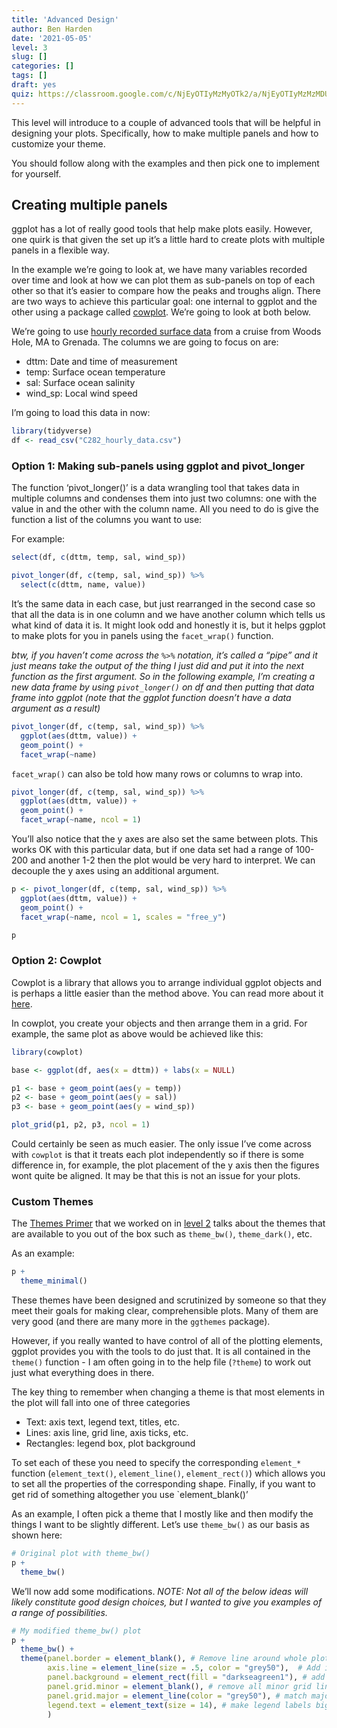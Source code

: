 ```yaml
---
title: 'Advanced Design'
author: Ben Harden
date: '2021-05-05'
level: 3
slug: []
categories: []
tags: []
draft: yes
quiz: https://classroom.google.com/c/NjEyOTIyMzMyOTk2/a/NjEyOTIyMzMzMDU5/details
---
```


This level will introduce to a couple of advanced tools that will be helpful in designing your plots. Specifically, how to make multiple panels and how to customize your theme.

You should follow along with the examples and then pick one to implement for yourself.

## Creating multiple panels

ggplot has a lot of really good tools that help make plots easily. However, one quirk is that given the set up it's a little hard to create plots with multiple panels in a flexible way.

In the example we're going to look at, we have many variables recorded over time and look at how we can plot them as sub-panels on top of each other so that it's easier to compare how the peaks and troughs align. There are two ways to achieve this particular goal: one internal to ggplot and the other using a package called [cowplot](https://wilkelab.org/cowplot/articles/introduction.html). We're going to look at both below.

We're going to use [hourly recorded surface data](C282_hourly_data.csv) from a cruise from Woods Hole, MA to Grenada. The columns we are going to focus on are:

* dttm: Date and time of measurement
* temp: Surface ocean temperature
* sal: Surface ocean salinity
* wind_sp: Local wind speed

I'm going to load this data in now:

```r
library(tidyverse)
df <- read_csv("C282_hourly_data.csv")
```

### Option 1: Making sub-panels using ggplot and pivot_longer

The function 'pivot_longer()' is a data wrangling tool that takes data in multiple columns and condenses them into just two columns: one with the value in and the other with the column name. All you need to do is give the function a list of the columns you want to use:

For example:

```r
select(df, c(dttm, temp, sal, wind_sp))

pivot_longer(df, c(temp, sal, wind_sp)) %>%
  select(c(dttm, name, value))
```

It's the same data in each case, but just rearranged in the second case so that all the data is in one column and we have another column which tells us what kind of data it is. It might look odd and honestly it is, but it helps ggplot to make plots for you in panels using the `facet_wrap()` function.

*btw, if you haven't come across the `%>%` notation, it's called a "pipe" and it just means take the output of the thing I just did and put it into the next function as the first argument. So in the following example, I'm creating a new data frame by using `pivot_longer()` on df and then putting that data frame into ggplot (note that the ggplot function doesn't have a data argument as a result)*

```r
pivot_longer(df, c(temp, sal, wind_sp)) %>%
  ggplot(aes(dttm, value)) +
  geom_point() +
  facet_wrap(~name)
```

`facet_wrap()` can also be told how many rows or columns to wrap into.

```r
pivot_longer(df, c(temp, sal, wind_sp)) %>%
  ggplot(aes(dttm, value)) +
  geom_point() +
  facet_wrap(~name, ncol = 1)
```

You'll also notice that the y axes are also set the same between plots. This works OK with this particular data, but if one data set had a range of 100-200 and another 1-2 then the plot would be very hard to interpret. We can decouple the y axes using an additional argument.

```r
p <- pivot_longer(df, c(temp, sal, wind_sp)) %>%
  ggplot(aes(dttm, value)) +
  geom_point() +
  facet_wrap(~name, ncol = 1, scales = "free_y")

p
```

### Option 2: Cowplot

Cowplot is a library that allows you to arrange individual ggplot objects and is perhaps a little easier than the method above. You can read more about it [here](https://wilkelab.org/cowplot/articles/introduction.html).

In cowplot, you create your objects and then arrange them in a grid. For example, the same plot as above would be achieved like this:

```r
library(cowplot)

base <- ggplot(df, aes(x = dttm)) + labs(x = NULL)

p1 <- base + geom_point(aes(y = temp))
p2 <- base + geom_point(aes(y = sal))
p3 <- base + geom_point(aes(y = wind_sp))

plot_grid(p1, p2, p3, ncol = 1)
```

Could certainly be seen as much easier. The only issue I've come across with `cowplot` is that it treats each plot independently so if there is some difference in, for example, the plot placement of the y axis then the figures wont quite be aligned. It may be that this is not an issue for your plots.

### Custom Themes

The [Themes Primer](https://rstudio.cloud/learn/primers/3.8) that we worked on in [level 2](../level-2/) talks about the themes that are available to you out of the box such as `theme_bw()`, `theme_dark()`, etc.

As an example:

```r
p + 
  theme_minimal()
```

These themes have been designed and scrutinized by someone so that they meet their goals for making clear, comprehensible plots. Many of them are very good (and there are many more in the `ggthemes` package). 

However, if you really wanted to have control of all of the plotting elements, ggplot provides you with the tools to do just that. It is all contained in the `theme()` function - I am often going in to the help file (`?theme`) to work out just what everything does in there.

The key thing to remember when changing a theme is that most elements in the plot will fall into one of three categories

* Text: axis text, legend text, titles, etc.
* Lines: axis line, grid line, axis ticks, etc.
* Rectangles: legend box, plot background

To set each of these you need to specify the corresponding `element_*` function (`element_text()`, `element_line()`, `element_rect()`) which allows you to set all the properties of the corresponding shape. Finally, if you want to get rid of something altogether you use `element_blank()'

As an example, I often pick a theme that I mostly like and then modify the things I want to be slightly different. Let's use `theme_bw()` as our basis as shown here:

```r
# Original plot with theme_bw()
p + 
  theme_bw()
```

We'll now add some modifications. *NOTE: Not all of the below ideas will likely constitute good design choices, but I wanted to give you examples of a range of possibilities.* 

```r
# My modified theme_bw() plot
p +
  theme_bw() +
  theme(panel.border = element_blank(), # Remove line around whole plot panel
        axis.line = element_line(size = .5, color = "grey50"),  # Add in more muted axis lines
        panel.background = element_rect(fill = "darkseagreen1"), # add a background color
        panel.grid.minor = element_blank(), # remove all minor grid lines
        panel.grid.major = element_line(color = "grey50"), # match major grid lines to axis color
        legend.text = element_text(size = 14), # make legend labels bigger 
        )
```


